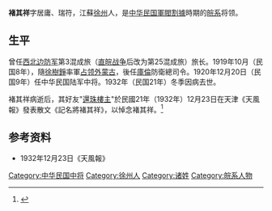 {{编修}}
'''褚其祥'''{{BD|？||1932年}}字居庸、瑞符，江蘇[[徐州|徐州]]人，是[[中华民国|中华民国]][[軍閥割據|軍閥割據]]時期的[[皖系|皖系]]将领。

==生平==
曾任[[西北边防军|西北边防军]]第3混成旅（[[直皖战争|直皖战争]]后改为第25混成旅）旅长。1919年10月（民国8年），隨[[徐樹錚|徐樹錚]]率軍[[占领外蒙古|占领外蒙古]]，後任[[庫倫|庫倫]]防衛總司令。1920年12月20日（民国9年）任中华民国陆军中将。1932年（民国21年）冬季因病去世。

褚其祥病逝后，其好友"[[還珠樓主|還珠樓主]]"於民國21年（1932年）12月23日在天津《天風報》發表散文《記名將褚其祥》，以悼念褚其祥。<ref>{{cite book |author1=周清霖 |editor=顧臻 |title=還珠樓主散文集 |date=2014-10 |publisher=天地圖書有限公司出版 |location=香港 |pages=48-49 |quote=前边防军旅长褚其祥，字居庸，文武兼资，幼怀大志。曩随徐又铮将军平定内外蒙古，以一旅孤军，宣威漠北数万里，丰功伟绩，国人至今犹乐为称道。适徐氏方抱雄心，欲开拓蒙边，固我疆圉，对此飞将军，倚若长城。不幸直皖搆衅，徐氏奉急电回京，参加内战。不久皖系失败，褚以孤军久悬塞外，备尝险阻艰难。政府复以异系不予接济，对此神皋奥区，视为瓯脱。褚以环境所迫，不得不间关归来。鉴於国内狐鼠凭陵，国事日非，终年为鸡虫之得失，作萁豆之相煎，遂立誓从此不参加内战，唯以发展实业为务。  余久慕褚君英名，民十七以段观海先生之介，晤褚於天津大陆大楼。把袂欣然，欢若知己，相与抵掌雄谈。慨论边防要务及关河形胜，历历如数家珍。其全国实业计划，亦备极周详，能见其大。烈士暮年，壮心未已，豪情胜槪，令人心折无地。  今冬噩耗传来，褚君忽以时疾，遽归道山。盱衡当世，怆恻平生。至友天津电话局长段观海先生，曾挽以长联，备极沉痛。余则东望辽吉，满目凄惶，欲哭无泪，徒致欷歔而已。段联曰：『论交垂二十年，积忧成海，髀肉复生，微雨过蘇端，等是盖棺悲戢景；宣威驰数万里，回日河山，惜时壁垒，临风伤李广，彷徨升屋赋招魂。』淋漓感慨，无限苍凉。河山破碎，英雄何往，殊令人不堪重读也。  一九三二年十二月二十三日《天风报》}}</ref>

==参考资料==
*1932年12月23日《天風報》
{{reflist}}

{{DEFAULTSORT:Z}}
[[Category:中华民国中将|Category:中华民国中将]]
[[Category:徐州人|Category:徐州人]]
[[Category:诸姓|Category:诸姓]]
[[Category:皖系人物|Category:皖系人物]]